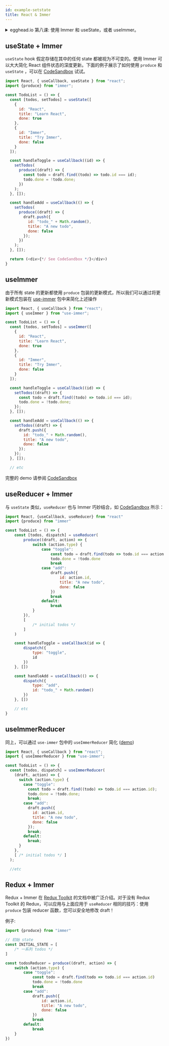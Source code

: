 ```yaml
---
id: example-setstate
title: React & Immer
---
```


<center>
	<div
		data-ea-publisher="immerjs"
		data-ea-type="image"
		className="horizontal bordered"
	></div>
</center>
<details>
	<summary className="egghead-summary">
    egghead.io 第八课: 使用 Immer 和 useState，或者 useImmer。
	</summary>
	<br />
	<div>
		<iframe
			width="760"
			height="427"
			scrolling="no"
			src="https://egghead.io/lessons/react-immutable-update-state-inside-react-components-with-useimmer/embed"
		></iframe>
	</div>
	<a
		className="egghead-link"
		href="https://egghead.io/lessons/react-immutable-update-state-inside-react-components-with-useimmer"
	>
		Hosted on egghead.io
	</a>
</details>

## useState + Immer

`useState` hook 假定存储在其中的任何 state 都被视为不可变的。使用 Immer 可以大大简化 React 组件状态的深度更新。下面的例子展示了如何使用 `produce` 和 `useState` ，可以在 [CodeSandbox](https://codesandbox.io/s/immer-usestate-ujkgg?file=/src/index.js) 试试。

```javascript
import React, { useCallback, useState } from "react";
import {produce} from "immer";

const TodoList = () => {
  const [todos, setTodos] = useState([
    {
      id: "React",
      title: "Learn React",
      done: true
    },
    {
      id: "Immer",
      title: "Try Immer",
      done: false
    }
  ]);

  const handleToggle = useCallback((id) => {
    setTodos(
      produce((draft) => {
        const todo = draft.find((todo) => todo.id === id);
        todo.done = !todo.done;
      })
    );
  }, []);

  const handleAdd = useCallback(() => {
    setTodos(
      produce((draft) => {
        draft.push({
          id: "todo_" + Math.random(),
          title: "A new todo",
          done: false
        });
      })
    );
  }, []);

  return (<div>{*/ See CodeSandbox */}</div>)
}
```

## useImmer

由于所有 state 的更新都使用 `produce` 包装的更新模式，所以我们可以通过将更新模式包装在 [use-immer](https://www.npmjs.com/package/use-immer) 包中来简化上述操作

```javascript
import React, { useCallback } from "react";
import { useImmer } from "use-immer";

const TodoList = () => {
  const [todos, setTodos] = useImmer([
    {
      id: "React",
      title: "Learn React",
      done: true
    },
    {
      id: "Immer",
      title: "Try Immer",
      done: false
    }
  ]);

  const handleToggle = useCallback((id) => {
    setTodos((draft) => {
      const todo = draft.find((todo) => todo.id === id);
      todo.done = !todo.done;
    });
  }, []);

  const handleAdd = useCallback(() => {
    setTodos((draft) => {
      draft.push({
        id: "todo_" + Math.random(),
        title: "A new todo",
        done: false
      });
    });
  }, []);

  // etc
```

完整的 demo 请参阅 [CodeSandbox](https://codesandbox.io/s/use-immer-bvd5v?file=/src/index.js)

## useReducer + Immer

与 `useState` 类似，`useReducer` 也与 Immer 巧妙结合，如 [CodeSandbox](https://codesandbox.io/s/immer-usereducer-bqpzn?file=/src/index.js:0-1018) 所示：

```javascript
import React, {useCallback, useReducer} from "react"
import {produce} from "immer"

const TodoList = () => {
	const [todos, dispatch] = useReducer(
		produce((draft, action) => {
			switch (action.type) {
				case "toggle":
					const todo = draft.find(todo => todo.id === action.id)
					todo.done = !todo.done
					break
				case "add":
					draft.push({
						id: action.id,
						title: "A new todo",
						done: false
					})
					break
				default:
					break
			}
		}),
		[
			/* initial todos */
		]
	)

	const handleToggle = useCallback(id => {
		dispatch({
			type: "toggle",
			id
		})
	}, [])

	const handleAdd = useCallback(() => {
		dispatch({
			type: "add",
			id: "todo_" + Math.random()
		})
	}, [])

	// etc
}
```

## useImmerReducer

同上，可以通过  `use-immer` 包中的 `useImmerReducer` 简化 ([demo](https://codesandbox.io/s/useimmerreducer-sycpb?file=/src/index.js))

```javascript
import React, { useCallback } from "react";
import { useImmerReducer } from "use-immer";

const TodoList = () => {
  const [todos, dispatch] = useImmerReducer(
    (draft, action) => {
      switch (action.type) {
        case "toggle":
          const todo = draft.find((todo) => todo.id === action.id);
          todo.done = !todo.done;
          break;
        case "add":
          draft.push({
            id: action.id,
            title: "A new todo",
            done: false
          });
          break;
        default:
          break;
      }
    },
    [ /* initial todos */ ]
  );

  //etc

```


## Redux + Immer

Redux + Immer 在 [Redux Toolkit](https://redux-toolkit.js.org/usage/immer-reducers) 的文档中被广泛介绍。对于没有 Redux Toolkit 的 Redux，可以应用与上面应用于 `useReducer` 相同的技巧：使用 `produce` 包装 reducer 函数，您可以安全地修改 draft！

例子:

```javascript
import {produce} from "immer"

// 初始 state
const INITIAL_STATE = [
	/* 一系列 todos */
]

const todosReducer = produce((draft, action) => {
	switch (action.type) {
		case "toggle":
			const todo = draft.find(todo => todo.id === action.id)
			todo.done = !todo.done
			break
		case "add":
			draft.push({
				id: action.id,
				title: "A new todo",
				done: false
			})
			break
		default:
			break
	}
})
```
